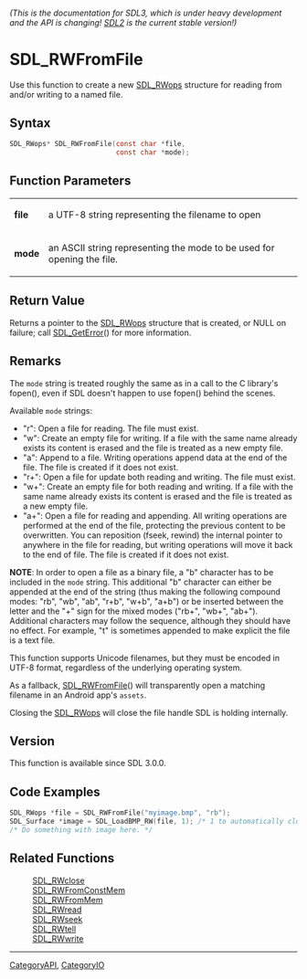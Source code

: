 ====== (This is the documentation for SDL3, which is under heavy development and the API is changing! [https://wiki.libsdl.org/SDL2/ SDL2] is the current stable version!) ======
= SDL_RWFromFile =

Use this function to create a new [[SDL_RWops]] structure for reading from and/or writing to a named file.

== Syntax ==

<syntaxhighlight lang='c'>
SDL_RWops* SDL_RWFromFile(const char *file,
                          const char *mode);
</syntaxhighlight>

== Function Parameters ==

{|
|'''file'''
|a UTF-8 string representing the filename to open
|-
|'''mode'''
|an ASCII string representing the mode to be used for opening the file.
|}

== Return Value ==

Returns a pointer to the [[SDL_RWops]] structure that is created, or NULL
on failure; call [[SDL_GetError]]() for more information.

== Remarks ==

The <code>mode</code> string is treated roughly the same as in a call to
the C library's fopen(), even if SDL doesn't happen to use fopen() behind
the scenes.

Available <code>mode</code> strings:

* "r": Open a file for reading. The file must exist.
* "w": Create an empty file for writing. If a file with the same name already exists its content is erased and the file is treated as a new empty file.
* "a": Append to a file. Writing operations append data at the end of the file. The file is created if it does not exist.
* "r+": Open a file for update both reading and writing. The file must exist.
* "w+": Create an empty file for both reading and writing. If a file with the same name already exists its content is erased and the file is treated as a new empty file.
* "a+": Open a file for reading and appending. All writing operations are performed at the end of the file, protecting the previous content to be overwritten. You can reposition (fseek, rewind) the internal pointer to anywhere in the file for reading, but writing operations will move it back to the end of file. The file is created if it does not exist.

'''NOTE''': In order to open a file as a binary file, a "b" character has
to be included in the <code>mode</code> string. This additional "b"
character can either be appended at the end of the string (thus making the
following compound modes: "rb", "wb", "ab", "r+b", "w+b", "a+b") or be
inserted between the letter and the "+" sign for the mixed modes ("rb+",
"wb+", "ab+"). Additional characters may follow the sequence, although they
should have no effect. For example, "t" is sometimes appended to make
explicit the file is a text file.

This function supports Unicode filenames, but they must be encoded in UTF-8
format, regardless of the underlying operating system.

As a fallback, [[SDL_RWFromFile]]() will transparently open a matching
filename in an Android app's <code>assets</code>.

Closing the [[SDL_RWops]] will close the file handle SDL is holding
internally.

== Version ==

This function is available since SDL 3.0.0.

== Code Examples ==

<syntaxhighlight lang='c++'>
SDL_RWops *file = SDL_RWFromFile("myimage.bmp", "rb");
SDL_Surface *image = SDL_LoadBMP_RW(file, 1); /* 1 to automatically close the RWops. */
/* Do something with image here. */
</syntaxhighlight>

== Related Functions ==

:[[SDL_RWclose]]
:[[SDL_RWFromConstMem]]
:[[SDL_RWFromMem]]
:[[SDL_RWread]]
:[[SDL_RWseek]]
:[[SDL_RWtell]]
:[[SDL_RWwrite]]

----
[[CategoryAPI]], [[CategoryIO]]


